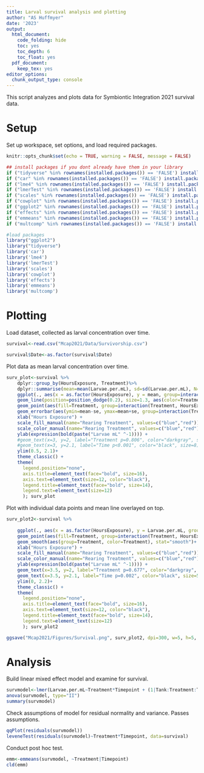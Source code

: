 ```yaml
---
title: Larval survival analysis and plotting
author: "AS Huffmyer"
date: '2023'
output:
  html_document:
    code_folding: hide
    toc: yes
    toc_depth: 6
    toc_float: yes
  pdf_document:
    keep_tex: yes
editor_options: 
  chunk_output_type: console
---
```

This script analyzes and plots data for Symbiontic Integration 2021 survival data. 

# **Setup**  

Set up workspace, set options, and load required packages.    
```r
knitr::opts_chunk$set(echo = TRUE, warning = FALSE, message = FALSE)
```

```r
## install packages if you dont already have them in your library
if ("tidyverse" %in% rownames(installed.packages()) == 'FALSE') install.packages('tidyverse') 
if ("car" %in% rownames(installed.packages()) == 'FALSE') install.packages('car') 
if ("lme4" %in% rownames(installed.packages()) == 'FALSE') install.packages('lme4') 
if ("lmerTest" %in% rownames(installed.packages()) == 'FALSE') install.packages('lmerTest') 
if ("scales" %in% rownames(installed.packages()) == 'FALSE') install.packages('scales') 
if ("cowplot" %in% rownames(installed.packages()) == 'FALSE') install.packages('cowplot') 
if ("ggplot2" %in% rownames(installed.packages()) == 'FALSE') install.packages('ggplot2') 
if ("effects" %in% rownames(installed.packages()) == 'FALSE') install.packages('effects') 
if ("emmeans" %in% rownames(installed.packages()) == 'FALSE') install.packages('emmeans') 
if ("multcomp" %in% rownames(installed.packages()) == 'FALSE') install.packages('multcomp') 

#load packages
library("ggplot2")
library("tidyverse")
library('car')
library('lme4')
library('lmerTest')
library('scales')
library('cowplot')
library('effects')
library('emmeans')
library('multcomp')
```

# **Plotting**  

Load dataset, collected as larval concentration over time.  

```r
survival<-read.csv("Mcap2021/Data/Survivorship.csv")

survival$Date<-as.factor(survival$Date)
```

Plot data as mean larval concentration over time.  

```r
surv_plot<-survival %>%
    dplyr::group_by(HoursExposure, Treatment)%>%
    dplyr::summarise(mean=mean(Larvae.per.mL), sd=sd(Larvae.per.mL), N=length(Larvae.per.mL), se=sd/sqrt(N))%>%
    ggplot(., aes(x = as.factor(HoursExposure), y = mean, group=interaction(HoursExposure, Treatment))) +
    geom_line(position=position_dodge(0.2), size=1.3, aes(color=Treatment, group=Treatment)) +
    geom_point(aes(fill=Treatment, group=interaction(Treatment, HoursExposure)), pch = 21, size=6, position = position_dodge(0.2)) + 
    geom_errorbar(aes(ymin=mean-se, ymax=mean+se, group=interaction(Treatment, HoursExposure)), width=0, linetype="solid", position=position_dodge(0.2), size=1.3, color="black")+
    xlab("Hours Exposure") + 
    scale_fill_manual(name="Rearing Treatment", values=c("blue","red"))+
    scale_color_manual(name="Rearing Treatment", values=c("blue","red"))+
    ylab(expression(bold(paste("Larvae mL" ^-1)))) +
    #geom_text(x=3, y=2, label="Treatment p=0.806", color="darkgray", size=8)+
    #geom_text(x=3, y=2.1, label="Time p<0.001", color="black", size=8)+
    ylim(0.5, 2.1)+
    theme_classic() + 
    theme(
      legend.position="none",
      axis.title=element_text(face="bold", size=16),
      axis.text=element_text(size=12, color="black"), 
      legend.title=element_text(face="bold", size=14), 
      legend.text=element_text(size=12)
      ); surv_plot
```

Plot with individual data points and mean line overlayed on top. 
```r
surv_plot2<-survival %>%
    
    ggplot(., aes(x = as.factor(HoursExposure), y = Larvae.per.mL, group=interaction(HoursExposure, Treatment))) +
    geom_point(aes(fill=Treatment, group=interaction(Treatment, HoursExposure)), pch = 21, size=4, position = position_jitterdodge(0.2), alpha=0.2) + 
    geom_smooth(aes(group=Treatment, color=Treatment), stat="smooth")+
    xlab("Hours Exposure") + 
    scale_fill_manual(name="Rearing Treatment", values=c("blue","red"))+
    scale_color_manual(name="Rearing Treatment", values=c("blue","red"))+
    ylab(expression(bold(paste("Larvae mL" ^-1)))) +
    geom_text(x=3.5, y=2, label="Treatment p=0.677", color="darkgray", size=5)+
    geom_text(x=3.5, y=2.1, label="Time p=0.002", color="black", size=5)+
    ylim(0, 2.2)+
    theme_classic() + 
    theme(
      legend.position="none",
      axis.title=element_text(face="bold", size=16),
      axis.text=element_text(size=12, color="black"), 
      legend.title=element_text(face="bold", size=14), 
      legend.text=element_text(size=12)
      ); surv_plot2

ggsave("Mcap2021/Figures/Survival.png", surv_plot2, dpi=300, w=5, h=5, units="in")
```



# **Analysis**  

Build linear mixed effect model and examine for survival.        
```r
survmodel<-lmer(Larvae.per.mL~Treatment*Timepoint + (1|Tank:Treatment:Timepoint), data=survival) #run as random
anova(survmodel, type="II")
summary(survmodel)
```

Check assumptions of model for residual normality and variance. Passes assumptions.    

```r
qqPlot(residuals(survmodel))
leveneTest(residuals(survmodel)~Treatment*Timepoint, data=survival)
```

Conduct post hoc test.  

```r
emm<-emmeans(survmodel, ~Treatment|Timepoint)
cld(emm)
```